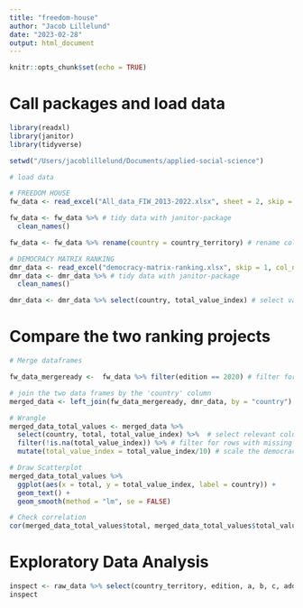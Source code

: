 ```yaml
---
title: "freedom-house"
author: "Jacob Lillelund"
date: "2023-02-28"
output: html_document
---
```


```r
knitr::opts_chunk$set(echo = TRUE)
```

# Call packages and load data
```r
library(readxl)
library(janitor)
library(tidyverse)

setwd("/Users/jacoblillelund/Documents/applied-social-science")

# load data 

# FREEDOM HOUSE
fw_data <- read_excel("All_data_FIW_2013-2022.xlsx", sheet = 2, skip = 1, col_names = TRUE)

fw_data <- fw_data %>% # tidy data with janitor-package
  clean_names()

fw_data <- fw_data %>% rename(country = country_territory) # rename column

# DEMOCRACY MATRIX RANKING
dmr_data <- read_excel("democracy-matrix-ranking.xlsx", skip = 1, col_names = TRUE)
dmr_data <- dmr_data %>% # tidy data with janitor-package
  clean_names()

dmr_data <- dmr_data %>% select(country, total_value_index) # select values
```
# Compare the two ranking projects
```r
# Merge dataframes

fw_data_mergeready <-  fw_data %>% filter(edition == 2020) # filter for relevant year

# join the two data frames by the 'country' column
merged_data <- left_join(fw_data_mergeready, dmr_data, by = "country")

# Wrangle
merged_data_total_values <- merged_data %>%  
  select(country, total, total_value_index) %>%  # select relevant columns
  filter(!is.na(total_value_index)) %>% # filter for rows with missing values (territories are not included in Democracy Matrix ranking)
  mutate(total_value_index = total_value_index/10) # scale the democracy ranking to 0-100 from 0-1000

# Draw Scatterplot
merged_data_total_values %>% 
  ggplot(aes(x = total, y = total_value_index, label = country)) +
  geom_text() +
  geom_smooth(method = "lm", se = FALSE)

# Check correlation
cor(merged_data_total_values$total, merged_data_total_values$total_value_index)
```


# Exploratory Data Analysis
```r
inspect <- raw_data %>% select(country_territory, edition, a, b, c, add_q, add_a, pr, d, e, f, g, cl, total)
inspect
```

